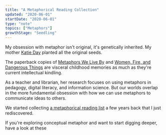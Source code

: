 ```yaml
---
title: "A Metaphorical Reading Collection"
updated: "2020-06-01"
startDate: "2020-06-01"
type: "note"
topics: ["Metaphors"]
growthStage: "Seedling"
---
```


My obsession with metaphor isn't original, it's genetically inherited.
My mother <a href='http://www.thelibrarianedge.com/'>Katie Day</a> planted all the original seeds.

The paperback copies of [Metaphors We Live By](./mwlb) and [Women, Fire, and Dangerous Things](./womenfiredangerous) are visceral childhood memories as much as they're current intellectual kindling.

As a teacher and librarian, her research focuses on using metaphors in pedagogy, digital literacy, and information science. But our worlds overlap in the more fundamental obsession with how we can use metaphors to communicate ideas to others.

We started collecting <a href="https://www.librarything.com/list/20481/all/Metaphors-etc">a metaphorical reading list</a> a few years back that I just rediscovered.

If you're exploring conceptual metaphor and want to start digging deeper, have a look at these

<!-- MWLB
Womed Fire
More than Cool Reason
Surfaces and Essences
I is an Other
Metaphor: A Practical Introduction
Where Metaphors Come From
Understanding Figurative Language
Maps of the Imagination
I Never Metaphor I Didn't ike
Metaphors & Analogies
The Rule of Metaphor
 -->

<!--
<MetaphorBooks /> -->
